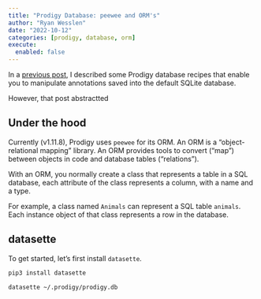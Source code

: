 ```yaml
---
title: "Prodigy Database: peewee and ORM's"
author: "Ryan Wesslen"
date: "2022-10-12"
categories: [prodigy, database, orm]
execute: 
  enabled: false
---
```


In a [previous post](posts/2022-10-11-prodigy-db-intro), I described some Prodigy database recipes that enable you to manipulate annotations saved into the default SQLite database.

However, that post abstractted


## Under the hood

Currently (v1.11.8), Prodigy uses `peewee` for its ORM. An ORM is a "object-relational mapping" library. An ORM provides tools to convert ("map") between objects in code and database tables ("relations").

With an ORM, you normally create a class that represents a table in a SQL database, each attribute of the class represents a column, with a name and a type.

For example, a class named `Animals` can represent a SQL table `animals`. Each instance object of that class represents a row in the database.

## datasette

To get started, let's first install `datasette`. 

```bash
pip3 install datasette
```



```bash
datasette ~/.prodigy/prodigy.db
```